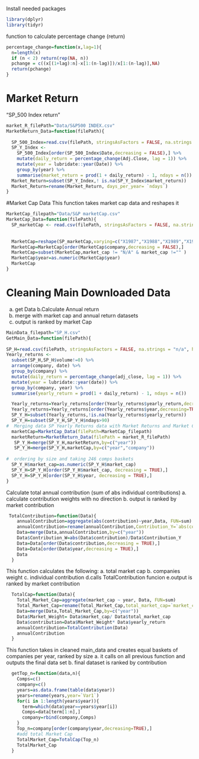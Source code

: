 
Install needed packages 
```r
library(dplyr)
library(tidyr)
```

function to calculate percentage change (return)
```r
percentage_change=function(x,lag=1){
  n=length(x)
  if (n < 2) return(rep(NA, n))
  pchange = c((x[(1+lag):n]-x[1:(n-lag)])/x[1:(n-lag)],NA)
  return(pchange)
}
```


# Market Return 
"SP_500 Index return"
```r
market_R_filePath="Data/S&P500 INDEX.csv"
MarketReturn_Data=function(filePath){
  
  SP_500_Index=read.csv(filePath, stringsAsFactors = FALSE, na.strings = "n/a")
  SP_Y_Index <- 
    SP_500_Index[order(SP_500_Index$Date,decreasing = FALSE),] %>% 
    mutate(daily_return = percentage_change(Adj.Close, lag = 1)) %>%
    mutate(year = lubridate::year(Date)) %>%
    group_by(year) %>%
    summarise(market_return = prod(1 + daily_return) - 1, ndays = n()) 
  Market_Return=subset(SP_Y_Index,! is.na(SP_Y_Index$market_return))
  Market_Return=rename(Market_Return, days_per_year= `ndays`)
}

```


#Market Cap Data
This function takes market cap data and reshapes it
```r
MarketCap_filepath="Data/S&P marketCap.csv"
MarketCap_Data=function(filePath){
  SP_marketCap <- read.csv(filePath, stringsAsFactors = FALSE, na.strings = "n/a", header=TRUE)
  
  
  MarketCap=reshape(SP_marketCap,varying=c("X1987","X1988","X1989","X1990","X1991","X1992","X1993","X1994","X1995","X1996","X1997","X1998","X1999","X2000","X2001","X2002","X2003","X2004","X2005","X2006","X2007","X2008","X2009","X2010","X2011","X2012","X2013","X2014","X2015"),v.names="market_cap",timevar = "year",times=c("1987","1988","1989","1990","1991","1992","1993","1994","1995","1996","1997","1998","1999","2000","2001","2002","2003","2004","2005","2006","2007","2008","2009","2010","2011","2012","2013","2014","2015"),direction = "long")
  MarketCap=MarketCap[order(MarketCap$company,decreasing = FALSE),]
  MarketCap=subset(MarketCap,market_cap != "N/A" & market_cap !="" )
  MarketCap$year=as.numeric(MarketCap$year)
  MarketCap
}
```

# Cleaning Main Downloaded Data
a. get Data
b.Calculate Annual return
c. merge with market cap and annual return datasets 
d. output is ranked by market Cap
```r
MainData_filepath="SP_H.csv"
GetMain_Data=function(filePath){
  
SP_H=read.csv(filePath, stringsAsFactors = FALSE, na.strings = "n/a", header=TRUE)
Yearly_returns <- 
  subset(SP_H,SP_H$volume!=0) %>% 
  arrange(company, date) %>%
  group_by(company) %>%
  mutate(daily_return = percentage_change(adj_close, lag = 1)) %>%
  mutate(year = lubridate::year(date)) %>%
  group_by(company, year) %>%
  summarise(yearly_return = prod(1 + daily_return) - 1, ndays = n()) 

  Yearly_returns=Yearly_returns[order(Yearly_returns$yearly_return,decreasing=TRUE),]
  Yearly_returns=Yearly_returns[order(Yearly_returns$year,decreasing=TRUE),]
  SP_Y_H=subset(Yearly_returns,!is.na(Yearly_returns$yearly_return))
  SP_Y_H=subset(SP_Y_H,SP_Y_H$ndays>90)
#  Merging data SP Yearly Returns data with Market Returns and Market Cap Data.
  marketCap=MarketCap_Data(filePath=MarketCap_filepath)
  marketReturn=MarketReturn_Data(filePath = market_R_filePath)
   SP_Y_H=merge(SP_Y_H,marketReturn,by=c("year"))
   SP_Y_H=merge(SP_Y_H,marketCap,by=c("year","company"))
  
#  ordering by size and taking 246 comps baskets 
  SP_Y_H$market_cap=as.numeric(SP_Y_H$market_cap)
  SP_Y_H=SP_Y_H[order(SP_Y_H$market_cap, decreasing = TRUE),]
  SP_Y_H=SP_Y_H[order(SP_Y_H$year, decreasing = TRUE),]
}
```


Calculate total annual contribution (sum of abs individual contributions)
a. calculate contribution weights with no direction 
b. output is ranked by market contribution
```r
 TotalContribution=function(Data){
    annualContribution=aggregate(abs(contribution)~year,Data, FUN=sum)
    annualContribution=rename(annualContribution,Contribution_Y=`abs(contribution)`)
    Data=merge(Data,annualContribution,by=c("year"))
    Data$Contribution_W=abs(Data$contribution)/Data$Contribution_Y
    Data=Data[order(Data$contribution,decreasing = TRUE),]
    Data=Data[order(Data$year,decreasing = TRUE),]
    Data
  }
```


This function calculates the following:
a. total market cap 
b. companies weight 
c. individual contribution 
d.calls TotalContribution funcion 
e.output is ranked by market contribution
```r
  TotalCap=function(Data){
    Total_Market_Cap=aggregate(market_cap ~ year, Data, FUN=sum)
    Total_Market_Cap=rename(Total_Market_Cap,total_market_cap=`market_cap`)
    Data=merge(Data,Total_Market_Cap,by=c("year"))
    Data$Market_Weight= Data$market_cap/ Data$total_market_cap
    Data$contribution=Data$Market_Weight* Data$yearly_return
    annualContribution=TotalContribution(Data)
    annualContribution
  }
```

This function takes in cleaned main_data and creates equal baskets of companies per year, ranked by size
a. it calls on all previous function and outputs the final data set 
b. final dataset is ranked by contribution 

```r
  
  getTop_n=function(data,n){
    Comps=c()
    company=c()
    years=as.data.frame(table(data$year))
    years=rename(years,year=`Var1`)
    for(i in 1:length(years$year)){
      term=which(data$year==years$year[i])
      Comps=data[term[1:n],]
      company=rbind(company,Comps)
    }
    Top_n=company[order(company$year,decreasing=TRUE),]
    #add total Market Cap
    TotalMarket_Cap=TotalCap(Top_n)
    TotalMarket_Cap
  }
```



